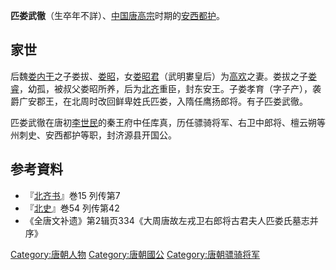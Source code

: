 '''匹娄武徹'''（生卒年不詳）、[[中国|中国]][[唐高宗|唐高宗]]时期的[[安西都护|安西都护]]。

==家世==
后魏[[娄内干|娄内干]]之子娄拔、[[娄昭|娄昭]]，女[[娄昭君|娄昭君]]（武明婁皇后）为[[高欢|高欢]]之妻。娄拔之子[[娄睿|娄睿]]，幼孤，被叔父娄昭所养，后为[[北齐|北齐]]重臣，封东安王。子娄孝育（字子产），袭爵广安郡王，在北周时改回鲜卑姓氏匹娄，入隋任鹰扬郎将。有子匹娄武徹。

匹娄武徹在唐初[[李世民|李世民]]的秦王府中任库真，历任骠骑将军、右卫中郎将、檀云朔等州刺史、安西都护等职，封济源县开国公。

== 参考資料 ==
*『[[北齐书|北齐书]]』巻15 列传第7
*『[[北史|北史]]』巻54 列传第42
* 《全唐文补遗》第2辑页334《大周唐故左戎卫右郎将古君夫人匹娄氏墓志并序》

[[Category:唐朝人物|Category:唐朝人物]]
[[Category:唐朝國公|Category:唐朝國公]]
[[Category:唐朝骠骑将军|Category:唐朝骠骑将军]]